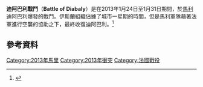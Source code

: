 {{Infobox military conflict 
|image= 
|caption=
|partof=[[馬里北部衝突|馬里北部衝突]]
|conflict=迪阿巴利戰鬥
|date=2013年1月24日–1月31日
|place=[[馬利|馬利]]迪阿巴利
|status=法馬聯軍勝利<ref name="win">{{cite news|title=Mali conflict: French troops 'enter Diabaly'|url=http://www.bbc.co.uk/news/world-africa-21121262|accessdate=2013-01-21|newspaper=[[BBC新聞|BBC新聞]]|date=2013-01-21|archive-date=2013-01-21|archive-url=https://web.archive.org/web/20130121185437/http://www.bbc.co.uk/news/world-africa-21121262|dead-url=no}}</ref><br>叛軍向外界宣傳勝利<ref>{{Cite web |url=http://news.antiwar.com/2013/01/23/poorly-armed-mali-army-cant-stand-up-to-rebels/ |title=Poorly Armed Mali Army Can’t Stand Up to Rebels |access-date=2013-04-26 |archive-date=2020-06-17 |archive-url=https://web.archive.org/web/20200617194742/https://news.antiwar.com/2013/01/23/poorly-armed-mali-army-cant-stand-up-to-rebels/ |dead-url=no }}</ref><ref>{{Cite web |url=http://www.theglobeandmail.com/news/world/rebel-victory-in-diabaly-could-prolong-french-offensive-in-mali/article7346703/ |title=Rebel victory in Diabaly could prolong French offensive in Mali |access-date=2013-04-26 |archive-date=2018-06-26 |archive-url=https://web.archive.org/web/20180626063118/https://www.theglobeandmail.com/news/world/rebel-victory-in-diabaly-could-prolong-french-offensive-in-mali/article7346703/ |dead-url=no }}</ref>
* 叛軍控制迪阿巴利持續一星期的時間
* 法馬聯軍最後收復該城
|combatant1={{flagicon image|ShababFlag.svg}} 伊斯蘭馬格里布基地組織（AQIM）<br>{{Flagicon image|ShababFlag.svg}} [[伊斯蘭衛士|伊斯蘭衛士]]
|combatant2={{flag|Mali}}<br>{{flag|France}}
|commander1={{flagicon image|ShababFlag.svg}} Abou Zeïd<br>{{Flagicon image|ShababFlag.svg}} Ousmane Haïdara
|commander2={{Flagicon|Mali}} Seydou Sogoba
|strength1=最多約400名 

47臺車輛 
|strength2={{Flagicon|Mali}} 500-700名<br>{{Flagicon|France}} 100名<br>6架幻象2000D戰鬥機<br>4架以上[[陣風戰鬥機|陣風戰鬥機]]<br>10架[[瞪羚直升機|瞪羚直升機]] 
|casualties1=最多約50人陣亡<ref>{{cite news | url=http://www.mcclatchydc.com/2013/01/24/180985/in-Mali-diabaly-residents-helped.html | title=In Mali, Diabaly residents helped repel Islamists militants | date=2013-01-24 | accessdate=2013-01-27 | archive-url=https://web.archive.org/web/20130126221739/http://www.mcclatchydc.com/2013/01/24/180985/in-mali-diabaly-residents-helped.html | archive-date=2013-01-26 | dead-url=yes }}</ref>
|casualties2={{flagicon|Mali}} 22人陣亡，最多70人受傷<ref name="boosts">{{Cite web |url=http://www.bbc.co.uk/news/world-africa-21054946 |title=Mali conflict: France boosts troop numbers |accessdate=2013-04-26 |archive-date=2014-02-08 |archive-url=https://web.archive.org/web/20140208145123/http://www.bbc.co.uk/news/world-africa-21054946 |dead-url=no }}</ref>
|casualties3=4名以上平民喪生<ref>{{Cite web |url=http://www.independent.co.uk/news/world/africa/french-and-malian-forces-take-diabaly-but-there-are-fears-islamists-will-return-8459143.html |title=French and Malian forces take Diabaly but there are fears Islamists will return |access-date=2013-04-26 |archive-date=2013-01-23 |archive-url=https://web.archive.org/web/20130123160242/http://www.independent.co.uk/news/world/africa/french-and-malian-forces-take-diabaly-but-there-are-fears-islamists-will-return-8459143.html |dead-url=no }}</ref><ref name="boosts" />
}}
{{Campaignbox 馬里北部衝突}}

'''迪阿巴利戰鬥'''（'''Battle of Diabaly'''）是在2013年1月24日至1月31日期間，於[[馬利|馬利]]迪阿巴利爆發的戰鬥。伊斯蘭組織佔據了城市一星期的時間，但是馬利軍隊藉著法軍進行空襲的協助之下，最終收復迪阿巴利。<ref name="france">{{cite news|url=http://www.aljazeera.com/news/africa/2013/01/2013111135659836345.html|title=France begins Mali military intervention|date=2013-01-11|publisher=[[半島電視台|半島電視台]]|accessdate=2013-01-11|archive-date=2018-07-30|archive-url=https://web.archive.org/web/20180730170912/https://www.aljazeera.com/news/africa/2013/01/2013111135659836345.html|dead-url=no}}</ref>

== 參考資料 ==
{{reflist}}

[[Category:2013年馬里|Category:2013年馬里]]
[[Category:2013年衝突|Category:2013年衝突]]
[[Category:法國戰役|Category:法國戰役]]